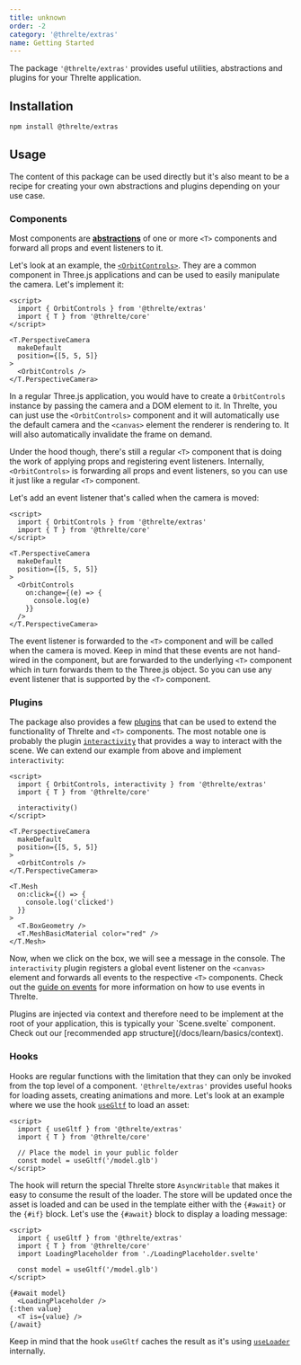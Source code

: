 ```yaml
---
title: unknown
order: -2
category: '@threlte/extras'
name: Getting Started
---
```


The package `'@threlte/extras'` provides useful utilities, abstractions and plugins for your Threlte application.

## Installation

```bash title="Terminal"
npm install @threlte/extras
```

## Usage

<Tip type="experimental">
  The content of this package can be used directly but it's also meant to be a recipe for creating
  your own abstractions and plugins depending on your use case.
</Tip>

### Components

Most components are [**abstractions**](/docs/learn/advanced/custom-abstractions) of one or more `<T>` components and forward all props and event listeners to it.

Let's look at an example, the [`<OrbitControls>`](/docs/reference/extras/orbit-controls). They are a common component in Three.js applications and can be used to easily manipulate the camera. Let's implement it:

```svelte title="Scene.svelte" {10}+
<script>
  import { OrbitControls } from '@threlte/extras'
  import { T } from '@threlte/core'
</script>

<T.PerspectiveCamera
  makeDefault
  position={[5, 5, 5]}
>
  <OrbitControls />
</T.PerspectiveCamera>
```

In a regular Three.js application, you would have to create a `OrbitControls` instance by
passing the camera and a DOM element to it. In Threlte, you can just use the `<OrbitControls>`
component and it will automatically use the default camera and the `<canvas>` element the
renderer is rendering to. It will also automatically invalidate the frame on demand.

Under the hood though, there's still a regular `<T>` component that is doing the work of
applying props and registering event listeners. Internally, `<OrbitControls>` is
forwarding all props and event listeners, so you can use it just like a regular `<T>` component.

Let's add an event listener that's called when the camera is moved:

```svelte title="Scene.svelte" {11-13}+
<script>
  import { OrbitControls } from '@threlte/extras'
  import { T } from '@threlte/core'
</script>

<T.PerspectiveCamera
  makeDefault
  position={[5, 5, 5]}
>
  <OrbitControls
    on:change={(e) => {
      console.log(e)
    }}
  />
</T.PerspectiveCamera>
```

The event listener is forwarded to the `<T>` component and will be called when the camera is moved.
Keep in mind that these events are not hand-wired in the component, but are forwarded to the
underlying `<T>` component which in turn forwards them to the Three.js object. So you can use any
event listener that is supported by the `<T>` component.

### Plugins

The package also provides a few [plugins](/docs/learn/advanced/plugins) that can be used to extend the functionality of Threlte and `<T>` components.
The most notable one is probably the plugin [`interactivity`](/docs/reference/extras/interactivity) that provides a way to interact with the scene. We can
extend our example from above and implement `interactivity`:

```svelte title="Scene.svelte" {5}+
<script>
  import { OrbitControls, interactivity } from '@threlte/extras'
  import { T } from '@threlte/core'

  interactivity()
</script>

<T.PerspectiveCamera
  makeDefault
  position={[5, 5, 5]}
>
  <OrbitControls />
</T.PerspectiveCamera>

<T.Mesh
  on:click={() => {
    console.log('clicked')
  }}
>
  <T.BoxGeometry />
  <T.MeshBasicMaterial color="red" />
</T.Mesh>
```

Now, when we click on the box, we will see a message in the console. The `interactivity` plugin
registers a global event listener on the `<canvas>` element and forwards all events to the
respective `<T>` components. Check out the [guide on events](/docs/learn/basics/events) for more
information on how to use events in Threlte.

<Tip type="tip">
  Plugins are injected via context and therefore need to be implement at the root of your
  application, this is typically your `Scene.svelte` component. Check out our [recommended app
  structure](/docs/learn/basics/context).
</Tip>

### Hooks

Hooks are regular functions with the limitation that they can only be invoked from the top level of
a component. `'@threlte/extras'` provides useful hooks for loading assets, creating animations
and more. Let's look at an example where we use the hook [`useGltf`](/docs/reference/extras/use-gltf)
to load an asset:

```svelte title="Scene.svelte"
<script>
  import { useGltf } from '@threlte/extras'
  import { T } from '@threlte/core'

  // Place the model in your public folder
  const model = useGltf('/model.glb')
</script>
```

The hook will return the special Threlte store `AsyncWritable` that makes it easy to consume the
result of the loader. The store will be updated once the asset is loaded and can be used in the
template either with the `{#await}` or the `{#if}` block. Let's use the `{#await}` block to
display a loading message:

```svelte title="Scene.svelte"
<script>
  import { useGltf } from '@threlte/extras'
  import { T } from '@threlte/core'
  import LoadingPlaceholder from './LoadingPlaceholder.svelte'

  const model = useGltf('/model.glb')
</script>

{#await model}
  <LoadingPlaceholder />
{:then value}
  <T is={value} />
{/await}
```

Keep in mind that the hook `useGltf` caches the result as it's using
[`useLoader`](/docs/reference/core/use-loader) internally.
